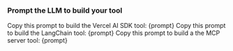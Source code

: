 
### Prompt the LLM to build your tool

<Tabs>
  <Tab title="Vercel AI SDK" icon="/images/vercel.svg">
    <Card>
      Copy this prompt to build the Vercel AI SDK tool:
      <CodeBlock title="text" filename="Vercel AI SDK Tool" wrap>
        {prompt}
      </CodeBlock>
    </Card>
  </Tab>
  <Tab title="LangChain" icon="/images/langchain-icon.svg">
    <Card>
      Copy this prompt to build the LangChain tool:
      <CodeBlock title="text" filename="LangChain Tool" wrap>
        {prompt}
      </CodeBlock>
    </Card>
  </Tab>
  <Tab title="MCP Server" icon="/images/model-context-protocol.svg">
    <Card>
      Copy this prompt to build a the MCP server tool:
      <CodeBlock title="text" filename="MCP Server Tool" wrap>
        {prompt}
      </CodeBlock>
    </Card>
  </Tab>
</Tabs>
